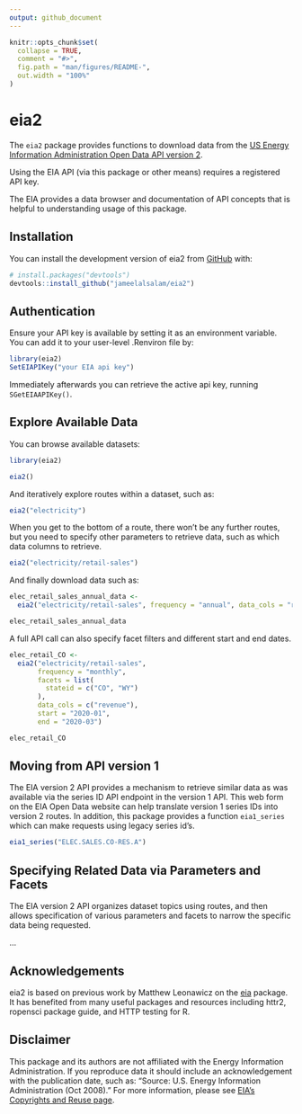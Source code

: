 ```yaml
---
output: github_document
---
```


<!-- README.md is generated from README.Rmd. Please edit that file -->

```r
knitr::opts_chunk$set(
  collapse = TRUE,
  comment = "#>",
  fig.path = "man/figures/README-",
  out.width = "100%"
)
```

# eia2

<!-- badges: start -->
<!-- badges: end -->

The `eia2` package provides functions to download data from the [US Energy Information Administration Open Data API version 2](https://www.eia.gov/opendata/).

Using the EIA API (via this package or other means) requires a registered API key.

The EIA provides a data browser and documentation of API concepts that is helpful to understanding usage of this package.


## Installation

You can install the development version of eia2 from [GitHub](https://github.com/jameelalsalam/eia2) with:

``` r
# install.packages("devtools")
devtools::install_github("jameelalsalam/eia2")
```

## Authentication

Ensure your API key is available by setting it as an environment variable. You can add it to your user-level .Renviron file by:

``` r
library(eia2)
SetEIAPIKey("your EIA api key")

```

Immediately afterwards you can retrieve the active api key, running `SGetEIAAPIKey()`.


## Explore Available Data

You can browse available datasets:

```r
library(eia2)

eia2()
```

And iteratively explore routes within a dataset, such as:

```r
eia2("electricity")
```
When you get to the bottom of a route, there won't be any further routes, but you need to specify other parameters to retrieve data, such as which data columns to retrieve.

```r
eia2("electricity/retail-sales")
```

And finally download data such as:

```r
elec_retail_sales_annual_data <-
  eia2("electricity/retail-sales", frequency = "annual", data_cols = "revenue")

elec_retail_sales_annual_data
```

A full API call can also specify facet filters and different start and end dates.

```r
elec_retail_CO <- 
  eia2("electricity/retail-sales",
       frequency = "monthly",
       facets = list(
         stateid = c("CO", "WY")
       ),
       data_cols = c("revenue"),
       start = "2020-01",
       end = "2020-03")

elec_retail_CO
```




## Moving from API version 1

The EIA version 2 API provides a mechanism to retrieve similar data as was available via the series ID API endpoint in the version 1 API. This web form on the EIA Open Data website can help translate version 1 series IDs into version 2 routes. In addition, this package provides a function `eia1_series` which can make requests using legacy series id's.

```r
eia1_series("ELEC.SALES.CO-RES.A")
```



## Specifying Related Data via Parameters and Facets

The EIA version 2 API organizes dataset topics using routes, and then allows specification of various parameters and facets to narrow the specific data being requested.

...


## Acknowledgements

eia2 is based on previous work by Matthew Leonawicz on the [eia](https://github.com/ropensci/eia) package. It has benefited from many useful packages and resources including httr2, ropensci package guide, and HTTP testing for R.


## Disclaimer

This package and its authors are not affiliated with the Energy Information Administration. If you reproduce data it should include an acknowledgement with the publication date, such as: "Source: U.S. Energy Information Administration (Oct 2008)." For more information, please see [EIA's Copyrights and Reuse page](https://www.eia.gov/about/copyrights_reuse.php). 

